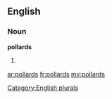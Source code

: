 ==English==

===Noun===
'''pollards'''

# {{plural of|[[pollard]]}}

[[Category:English plurals]]

[[ar:pollards]]
[[fr:pollards]]
[[my:pollards]]